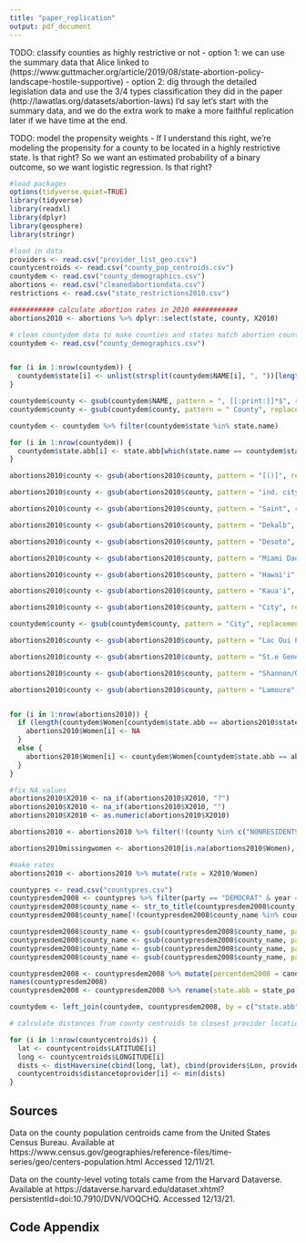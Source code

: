 ```yaml
---
title: "paper_replication"
output: pdf_document
---
```



TODO: classify counties as highly restrictive or not
    - option 1: we can use the summary data that Alice linked to
    (https://www.guttmacher.org/article/2019/08/state-abortion-policy-landscape-hostile-supportive)
    - option 2: dig through the detailed legislation data and use the 3/4 types classification they did in the paper (http://lawatlas.org/datasets/abortion-laws)
    I'd say let's start with the summary data, and we do the extra work to make a more faithful replication later if we have time at the end.
    
TODO: model the propensity weights
    - If I understand this right, we're modeling the propensity for a county to be located in a highly restrictive state.  Is that right?  So we want an estimated probability of a binary outcome, so we want logistic regression. Is that right?



```r
#load packages
options(tidyverse.quiet=TRUE)
library(tidyverse)
library(readxl)
library(dplyr)
library(geosphere)
library(stringr)
```


```r
#load in data
providers <- read.csv("provider_list_geo.csv")
countycentroids <- read.csv("county_pop_centroids.csv")
countydem <- read.csv("county_demographics.csv")
abortions <- read.csv("cleanedabortiondata.csv")
restrictions <- read.csv("state_restrictions2010.csv")
```

```r
########### calculate abortion rates in 2010 ###########
abortions2010 <- abortions %>% dplyr::select(state, county, X2010)

# clean countydem data to make counties and states match abortion count data 
countydem <- read.csv("county_demographics.csv")


for (i in 1:nrow(countydem)) {
  countydem$state[i] <- unlist(strsplit(countydem$NAME[i], ", "))[length(unlist(strsplit(countydem$NAME[i], ", ")))]
}

countydem$county <- gsub(countydem$NAME, pattern = ", [[:print:]]*$", replacement = "")
countydem$county <- gsub(countydem$county, pattern = " County", replacement = "")

countydem <- countydem %>% filter(countydem$state %in% state.name)

for (i in 1:nrow(countydem)) {
  countydem$state.abb[i] <- state.abb[which(state.name == countydem$state[i])]
}

abortions2010$county <- gsub(abortions2010$county, pattern = "[()]", replacement = "")

abortions2010$county <- gsub(abortions2010$county, pattern = "ind. city", replacement = "city")

abortions2010$county <- gsub(abortions2010$county, pattern = "Saint", replacement = "St.")

abortions2010$county <- gsub(abortions2010$county, pattern = "Dekalb", replacement = "DeKalb")

abortions2010$county <- gsub(abortions2010$county, pattern = "Desoto", replacement = "DeSoto")

abortions2010$county <- gsub(abortions2010$county, pattern = "Miami Dade", replacement = "Miami-Dade")

abortions2010$county <- gsub(abortions2010$county, pattern = "Hawai'i", replacement = "Hawaii")

abortions2010$county <- gsub(abortions2010$county, pattern = "Kaua'i", replacement = "Kauai")

abortions2010$county <- gsub(abortions2010$county, pattern = "City", replacement = "city")

countydem$county <- gsub(countydem$county, pattern = "City", replacement = "city")

abortions2010$county <- gsub(abortions2010$county, pattern = "Lac Qui Parle", replacement = "Lac qui Parle")

abortions2010$county <- gsub(abortions2010$county, pattern = "St.e Genevieve", replacement = "Ste. Genevieve")

abortions2010$county <- gsub(abortions2010$county, pattern = "Shannon/Oglala Lakota", replacement = "Oglala Lakota")

abortions2010$county <- gsub(abortions2010$county, pattern = "Lamoure", replacement = "LaMoure")


for (i in 1:nrow(abortions2010)) {
  if (length(countydem$Women[countydem$state.abb == abortions2010$state[i] & countydem$county == abortions2010$county[i]]) == 0) {
    abortions2010$Women[i] <- NA
  }
  else {
    abortions2010$Women[i] <- countydem$Women[countydem$state.abb == abortions2010$state[i] & countydem$county == abortions2010$county[i]]
  }
}

#fix NA values
abortions2010$X2010 <- na_if(abortions2010$X2010, "?")
abortions2010$X2010 <- na_if(abortions2010$X2010, "")
abortions2010$X2010 <- as.numeric(abortions2010$X2010)

abortions2010 <- abortions2010 %>% filter(!(county %in% c("NONRESIDENTS", "PROTECTED", "OTHER STATES", "OTHER COUNTRIES", "NON-RESIDENTS", "OTHER", "NEVADA PROTECTED", "NEVADA UNSPECIFIED", "NEBRASKA PROTECTED", "county", "MARYLAND", "St. Louis County")))

abortions2010missingwomen <- abortions2010[is.na(abortions2010$Women), ]

#make rates
abortions2010 <- abortions2010 %>% mutate(rate = X2010/Women)

countypres <- read.csv("countypres.csv")
countypresdem2008 <- countypres %>% filter(party == "DEMOCRAT" & year == 2008)
countypresdem2008$county_name <- str_to_title(countypresdem2008$county_name)
countypresdem2008$county_name[!(countypresdem2008$county_name %in% countydem$county)]

countypresdem2008$county_name <- gsub(countypresdem2008$county_name, pattern = "City", replacement = "city")
countypresdem2008$county_name <- gsub(countypresdem2008$county_name, pattern = "Dekalb", replacement = "DeKalb")
countypresdem2008$county_name <- gsub(countypresdem2008$county_name, pattern = "Desoto", replacement = "DeSoto")
countypresdem2008$county_name <- gsub(countypresdem2008$county_name, pattern = "Lac Qui Parle", replacement = "Lac qui Parle")

countypresdem2008 <- countypresdem2008 %>% mutate(percentdem2008 = candidatevotes/totalvotes) 
names(countypresdem2008)
countypresdem2008 <- countypresdem2008 %>% rename(state.abb = state_po, county = county_name) %>% dplyr::select(state.abb, county, percentdem2008)

countydem <- left_join(countydem, countypresdem2008, by = c("state.abb", "county"))
```

```r
# calculate distances from county centroids to closest provider location

for (i in 1:nrow(countycentroids)) {
  lat <- countycentroids$LATITUDE[i]
  long <- countycentroids$LONGITUDE[i]
  dists <- distHaversine(cbind(long, lat), cbind(providers$Lon, providers$Lat))
  countycentroids$distancetoprovider[i] <- min(dists)
}

```


\newpage

## Sources 

Data on the county population centroids came from the United States Census Bureau.
Available at https://www.census.gov/geographies/reference-files/time-series/geo/centers-population.html Accessed 12/11/21.

Data on the county-level voting totals came from the Harvard Dataverse.
Available at https://dataverse.harvard.edu/dataset.xhtml?persistentId=doi:10.7910/DVN/VOQCHQ. Accessed 12/13/21. 


## Code Appendix
```r
```
